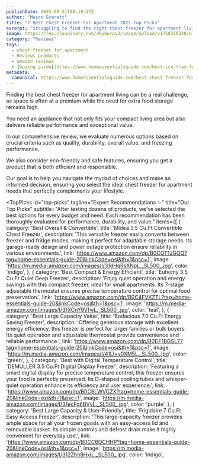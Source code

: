 ```yaml
---
publishDate: 2025-09-21T08:19:17Z
author: "Mason Everett"
title: "7 Best Chest Freezer For Apartment 2025 Top Picks"
excerpt: "Struggling to find the right chest freezer for apartment living We've researched and tested to bring you the best options for maximizing space and food storage."
image: https://res.cloudinary.com/dky6urpy2/image/upload/v1758356338/blog_image_1758356338_jbm8aj.webp
category: "Reviews"
tags:
  - chest freezer for apartment
  - Reviews products
  - amazon reviews
  - [buying guide](https://www.homeessentialsguide.com/best-ice-tray-for-freezer)
metadata:
  canonical: https://www.homeessentialsguide.com/best-chest-freezer-for-apartment
---
```



<p>Finding the best chest freezer for apartment living can be a real challenge, as space is often at a premium while the need for extra food storage remains high.</p>
<p>You need an appliance that not only fits your compact living area but also delivers reliable performance and exceptional value.</p>
<p>In our comprehensive review, we evaluate numerous options based on crucial criteria such as quality, durability, overall value, and freezing performance.</p>
<p>We also consider eco-friendly and safe features, ensuring you get a product that is both efficient and responsible.</p>
<p>Our goal is to help you navigate the myriad of choices and make an informed decision, ensuring you select the ideal chest freezer for apartment needs that perfectly complements your lifestyle.</p>

<TopPicks
  id="top-picks"
  tagline="Expert Recommendations ✨"
  title="Our Top Picks"
  subtitle="After testing dozens of products, we've selected the best options for every budget and need. Each recommendation has been thoroughly evaluated for performance, durability, and value."
  items={[
    {
      category: 'Best Overall & Convertible',
      title: 'Midea 3.5 Cu.Ft Convertible Chest Freezer',
      description: 'This versatile freezer easily converts between freezer and fridge modes, making it perfect for adaptable storage needs. Its garage-ready design and power outage protection ensure reliability in various environments.',
      link: 'https://www.amazon.com/dp/B0CQT1JGQQ?tag=home-essentials-guide-20&linkCode=osi&th=1&psc=1',
      image: 'https://m.media-amazon.com/images/I/31dHqRsXNpL._SL500_.jpg',
      color: 'indigo',
    },
    {
      category: 'Best Compact & Energy Efficient',
      title: 'Euhomy 3.5 Cu.Ft Quiet Deep Freezer',
      description: 'Enjoy quiet operation and energy savings with this compact freezer, ideal for small apartments. Its 7-stage adjustable thermostat ensures precise temperature control for optimal food preservation.',
      link: 'https://www.amazon.com/dp/B0C4FVKZTL?tag=home-essentials-guide-20&linkCode=osi&th=1&psc=1',
      image: 'https://m.media-amazon.com/images/I/31XCnY9VfwL._SL500_.jpg',
      color: 'teal',
    },
    {
      category: 'Best Large Capacity Value',
      title: 'Bodacious 7.0 Cu.Ft Energy Saving Freezer',
      description: 'Offering generous storage with excellent energy efficiency, this freezer is perfect for larger families or bulk buyers. Its quiet operation and adjustable thermostat provide convenience and reliable performance.',
      link: 'https://www.amazon.com/dp/B0DF1BGSL7?tag=home-essentials-guide-20&linkCode=osi&th=1&psc=1',
      image: 'https://m.media-amazon.com/images/I/41Ll+y0XM5L._SL500_.jpg',
      color: 'green',
    },
    {
      category: 'Best with Digital Temperature Control',
      title: 'DEMULLER 3.5 Cu.Ft Digital Display Freezer',
      description: 'Featuring a smart digital display for precise temperature control, this freezer ensures your food is perfectly preserved. Its D-shaped cooling tubes and whisper-quiet operation enhance its efficiency and user experience.',
      link: 'https://www.amazon.com/dp/B0C6LWVGZX?tag=home-essentials-guide-20&linkCode=osi&th=1&psc=1',
      image: 'https://m.media-amazon.com/images/I/31ecFg6BVvL._SL500_.jpg',
      color: 'purple',
    },
    {
      category: 'Best Large Capacity & User-Friendly',
      title: 'Frigidaire 7 Cu.Ft Easy Access Freezer',
      description: 'This large-capacity freezer provides ample space for all your frozen goods with an easy-access lid and removable basket. Its simple controls and defrost drain make it highly convenient for everyday use.',
      link: 'https://www.amazon.com/dp/B0CC6QCHHP?tag=home-essentials-guide-20&linkCode=osi&th=1&psc=1',
      image: 'https://m.media-amazon.com/images/I/312Zhn8HxjL._SL500_.jpg',
      color: 'indigo',
